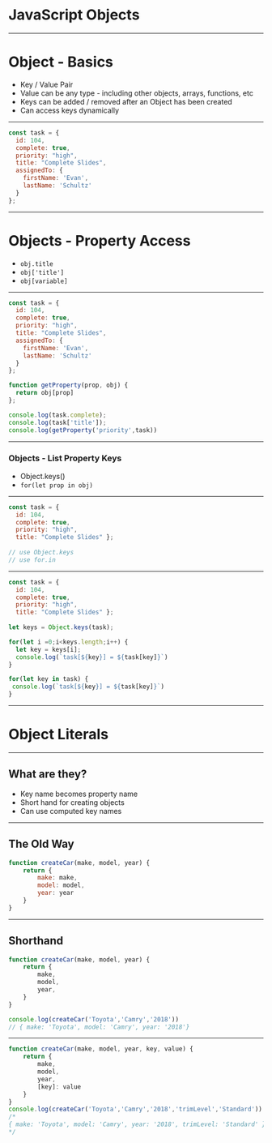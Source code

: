 
# JavaScript Objects

---

# Object - Basics 

* Key / Value Pair 
* Value can be any type - including other objects, arrays, functions, etc
* Keys can be added / removed after an Object has been created
* Can access keys dynamically 

---


```javascript
const task = {
  id: 104,
  complete: true,
  priority: "high",
  title: "Complete Slides",
  assignedTo: {
    firstName: 'Evan',
    lastName: 'Schultz'
  }
};
```

---

# Objects - Property Access 

* `obj.title`
* `obj['title']`
* `obj[variable]`

---


```javascript
const task = {
  id: 104,
  complete: true,
  priority: "high",
  title: "Complete Slides",
  assignedTo: {
    firstName: 'Evan',
    lastName: 'Schultz'
  }
};

function getProperty(prop, obj) {
  return obj[prop]
};

console.log(task.complete);
console.log(task['title']);
console.log(getProperty('priority',task))
```

---

### Objects - List Property Keys 

* Object.keys()
* `for(let prop in obj)`

---


```javascript Object - Listing Properties 
const task = {
  id: 104,
  complete: true,
  priority: "high",
  title: "Complete Slides" };
  
// use Object.keys
// use for.in
```

---


```javascript Object - Listing Properties 
const task = {
  id: 104,
  complete: true,
  priority: "high",
  title: "Complete Slides" };
  
let keys = Object.keys(task);

for(let i =0;i<keys.length;i++) {
  let key = keys[i];
  console.log(`task[${key}] = ${task[key]}`)
}

for(let key in task) {
 console.log(`task[${key}] = ${task[key]}`)
}

```
---

# Object Literals

---

## What are they?

- Key name becomes property name
- Short hand for creating objects
- Can use computed key names

---

## The Old Way

```javascript
function createCar(make, model, year) {
    return {
        make: make,
        model: model,
        year: year
    }
}
```

---

## Shorthand

```javascript
function createCar(make, model, year) {
    return {
        make,
        model,
        year,
    }
}

console.log(createCar('Toyota','Camry','2018'))
// { make: 'Toyota', model: 'Camry', year: '2018'}
```

---


```javascript
function createCar(make, model, year, key, value) {
    return {
        make,
        model,
        year,
        [key]: value
    }
}
console.log(createCar('Toyota','Camry','2018','trimLevel','Standard'))
/*
{ make: 'Toyota', model: 'Camry', year: '2018', trimLevel: 'Standard' }
*/
```

